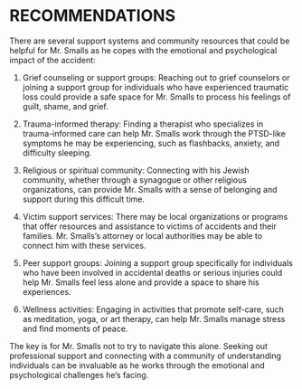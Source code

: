 # RECOMMENDATIONS

There are several support systems and community resources that could be helpful for Mr. Smalls as he copes with the emotional and psychological impact of the accident:

1. Grief counseling or support groups: Reaching out to grief counselors or joining a support group for individuals who have experienced traumatic loss could provide a safe space for Mr. Smalls to process his feelings of guilt, shame, and grief.

2. Trauma-informed therapy: Finding a therapist who specializes in trauma-informed care can help Mr. Smalls work through the PTSD-like symptoms he may be experiencing, such as flashbacks, anxiety, and difficulty sleeping.

3. Religious or spiritual community: Connecting with his Jewish community, whether through a synagogue or other religious organizations, can provide Mr. Smalls with a sense of belonging and support during this difficult time.

4. Victim support services: There may be local organizations or programs that offer resources and assistance to victims of accidents and their families. Mr. Smalls's attorney or local authorities may be able to connect him with these services.

5. Peer support groups: Joining a support group specifically for individuals who have been involved in accidental deaths or serious injuries could help Mr. Smalls feel less alone and provide a space to share his experiences.

6. Wellness activities: Engaging in activities that promote self-care, such as meditation, yoga, or art therapy, can help Mr. Smalls manage stress and find moments of peace.

The key is for Mr. Smalls not to try to navigate this alone. Seeking out professional support and connecting with a community of understanding individuals can be invaluable as he works through the emotional and psychological challenges he's facing.
